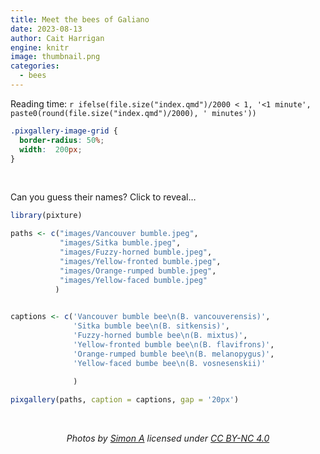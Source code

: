 ```yaml
---
title: Meet the bees of Galiano
date: 2023-08-13
author: Cait Harrigan
engine: knitr
image: thumbnail.png
categories:
  - bees
---
```


Reading time: `r ifelse(file.size("index.qmd")/2000 < 1, '<1 minute', paste0(round(file.size("index.qmd")/2000), ' minutes'))`


```css
.pixgallery-image-grid {
  border-radius: 50%;
  width:  200px;
}
```

<br>

Can you guess their names? Click to reveal...

```r
library(pixture)

paths <- c("images/Vancouver bumble.jpeg",
           "images/Sitka bumble.jpeg",
           "images/Fuzzy-horned bumble.jpeg",
           "images/Yellow-fronted bumble.jpeg",
           "images/Orange-rumped bumble.jpeg",
           "images/Yellow-faced bumble.jpeg"
          )
           

captions <- c('Vancouver bumble bee\n(B. vancouverensis)',
              'Sitka bumble bee\n(B. sitkensis)',
              'Fuzzy-horned bumble bee\n(B. mixtus)',
              'Yellow-fronted bumble bee\n(B. flavifrons)',
              'Orange-rumped bumble bee\n(B. melanopygus)',
              'Yellow-faced bumbe bee\n(B. vosnesenskii)'
              
              )

pixgallery(paths, caption = captions, gap = '20px')

```


<br>

<center>
*Photos by [Simon A](https://inaturalist.ca/people/37277) licensed under [CC BY-NC 4.0](https://creativecommons.org/licenses/by-nc/4.0/)*
</center>



